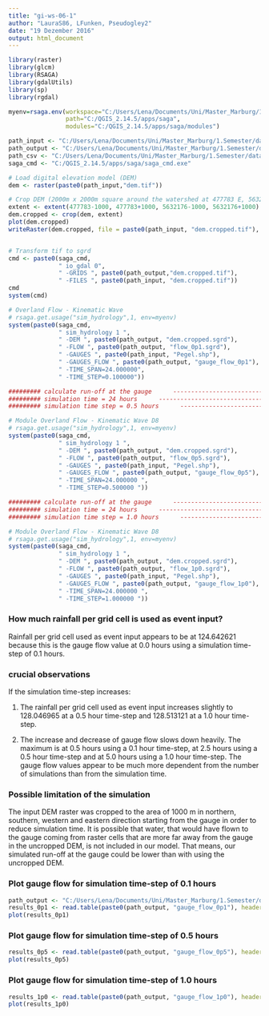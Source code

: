```yaml
---
title: "gi-ws-06-1"
author: "LauraS86, LFunken, Pseudogley2"
date: "19 Dezember 2016"
output: html_document
---
```


```r
library(raster)
library(glcm)
library(RSAGA)
library(gdalUtils)
library(sp)
library(rgdal)

myenv=rsaga.env(workspace="C:/Users/Lena/Documents/Uni/Master_Marburg/1.Semester/data",
                path="C:/QGIS_2.14.5/apps/saga",
                modules="C:/QGIS_2.14.5/apps/saga/modules")

path_input <- "C:/Users/Lena/Documents/Uni/Master_Marburg/1.Semester/data/gis/input/"
path_output <- "C:/Users/Lena/Documents/Uni/Master_Marburg/1.Semester/data/gis/output/"
path_csv <- "C:/Users/Lena/Documents/Uni/Master_Marburg/1.Semester/data/gis/csv/"
saga_cmd <- "C:/QGIS_2.14.5/apps/saga/saga_cmd.exe"

# Load digital elevation model (DEM)
dem <- raster(paste0(path_input,"dem.tif"))

# Crop DEM (2000m x 2000m square around the watershed at 477783 E, 5632176 N)
extent <- extent(477783-1000, 477783+1000, 5632176-1000, 5632176+1000)
dem.cropped <- crop(dem, extent)
plot(dem.cropped)
writeRaster(dem.cropped, file = paste0(path_input, "dem.cropped.tif"), "GTiff", overwrite = FALSE)


# Transform tif to sgrd
cmd <- paste0(saga_cmd,
              " io_gdal 0",
              " -GRIDS ", paste0(path_output,"dem.cropped.tif"),
              " -FILES ", paste0(path_input, "dem.cropped.tif"))
cmd
system(cmd)

# Overland Flow - Kinematic Wave
# rsaga.get.usage("sim_hydrology",1, env=myenv)
system(paste0(saga_cmd, 
              " sim_hydrology 1 ",
              " -DEM ", paste0(path_output, "dem.cropped.sgrd"),
              " -FLOW ", paste0(path_output, "flow_0p1.sgrd"),
              " -GAUGES ", paste0(path_input, "Pegel.shp"),
              " -GAUGES_FLOW ", paste0(path_output, "gauge_flow_0p1"),
              " -TIME_SPAN=24.000000",
              " -TIME_STEP=0.100000"))

######### calculate run-off at the gauge      ------------------------------
######### simulation time = 24 hours      ----------------------------------
######### simulation time step = 0.5 hours      ----------------------------

# Module Overland Flow - Kinematic Wave D8
# rsaga.get.usage("sim_hydrology",1, env=myenv)
system(paste0(saga_cmd,
              " sim_hydrology 1 ",
              " -DEM ", paste0(path_output, "dem.cropped.sgrd"),
              " -FLOW ", paste0(path_output, "flow_0p5.sgrd"),
              " -GAUGES ", paste0(path_input, "Pegel.shp"),
              " -GAUGES_FLOW ", paste0(path_output, "gauge_flow_0p5"),
              " -TIME_SPAN=24.000000 ",
              " -TIME_STEP=0.500000 "))

######### calculate run-off at the gauge      ------------------------------
######### simulation time = 24 hours      ----------------------------------
######### simulation time step = 1.0 hours      ----------------------------

# Module Overland Flow - Kinematic Wave D8
# rsaga.get.usage("sim_hydrology",1, env=myenv)
system(paste0(saga_cmd,
              " sim_hydrology 1 ",
              " -DEM ", paste0(path_output, "dem.cropped.sgrd"),
              " -FLOW ", paste0(path_output, "flow_1p0.sgrd"),
              " -GAUGES ", paste0(path_input, "Pegel.shp"),
              " -GAUGES_FLOW ", paste0(path_output, "gauge_flow_1p0"),
              " -TIME_SPAN=24.000000 ",
              " -TIME_STEP=1.000000 "))
```


### How much rainfall per grid cell is used as event input?
Rainfall per grid cell used as event input appears to be at 124.642621 because this is the gauge flow value at 0.0 hours using a simulation time-step of 0.1 hours.

### crucial observations
If the simulation time-step increases:

1. The rainfall per grid cell used as event input increases slightly to 128.046965 at a 0.5 hour time-step and 128.513121 at a 1.0 hour time-step.

2. The increase and decrease of gauge flow slows down heavily. The maximum is at 0.5 hours using a 0.1 hour time-step, at 2.5 hours using a 0.5 hour time-step and at 5.0 hours using a 1.0 hour time-step. The gauge flow values appear to be much more dependent from the number of simulations than from the simulation time.

### Possible limitation of the simulation
The input DEM raster was cropped to the area of 1000 m in northern, southern, western and eastern direction starting from the gauge in order to reduce simulation time. It is possible that water, that would have flown to the gauge coming from raster cells that are more far away from the gauge in the uncropped DEM, is not included in our model. That means, our simulated run-off at the gauge could be lower than with using the uncropped DEM.

### Plot gauge flow for simulation time-step of 0.1 hours
```r
path_output <- "C:/Users/Lena/Documents/Uni/Master_Marburg/1.Semester/data/gis/output/"
results_0p1 <- read.table(paste0(path_output, "gauge_flow_0p1"), header = TRUE)
plot(results_0p1)
```

### Plot gauge flow for simulation time-step of 0.5 hours
```r
results_0p5 <- read.table(paste0(path_output, "gauge_flow_0p5"), header = TRUE)
plot(results_0p5)
```

### Plot gauge flow for simulation time-step of 1.0 hours
```r
results_1p0 <- read.table(paste0(path_output, "gauge_flow_1p0"), header = TRUE)
plot(results_1p0)
```
